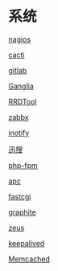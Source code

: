 = 系统 =

[[nagios|nagios]]

[[cacti|cacti]]

[[gitlab|gitlab]]

[[Ganglia|Ganglia]]

[[rrdtool|RRDTool]]

[[zabbx|zabbx]]

[[inotify|inotify]]

[[xunsearch|迅搜]]

[[phpfpm|php-fpm]]

[[apc|apc]]

[[fastcgi|fastcgi]]

[[graphite|graphite]]

[[zxtm|zeus]]

[[keepalived|keepalived]]

[[memcached|Memcached]]
